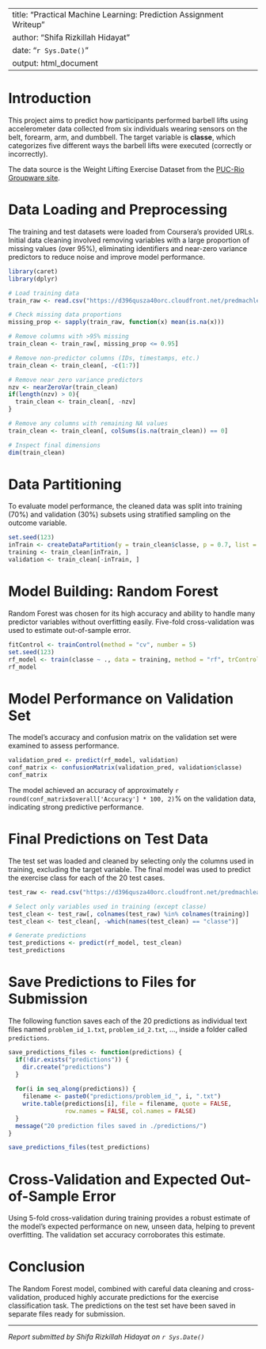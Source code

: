 
---
title: "Practical Machine Learning: Prediction Assignment Writeup"
author: "Shifa Rizkillah Hidayat"
date: "`r Sys.Date()`"
output: html_document
---

# Introduction

This project aims to predict how participants performed barbell lifts using accelerometer data collected from six individuals wearing sensors on the belt, forearm, arm, and dumbbell. The target variable is **classe**, which categorizes five different ways the barbell lifts were executed (correctly or incorrectly).

The data source is the Weight Lifting Exercise Dataset from the [PUC-Rio Groupware site](http://web.archive.org/web/20161224072740/http:/groupware.les.inf.puc-rio.br/har).

# Data Loading and Preprocessing

The training and test datasets were loaded from Coursera’s provided URLs. Initial data cleaning involved removing variables with a large proportion of missing values (over 95%), eliminating identifiers and near-zero variance predictors to reduce noise and improve model performance.

```r
library(caret)
library(dplyr)

# Load training data
train_raw <- read.csv("https://d396qusza40orc.cloudfront.net/predmachlearn/pml-training.csv", na.strings = c("NA", "", "#DIV/0!"))

# Check missing data proportions
missing_prop <- sapply(train_raw, function(x) mean(is.na(x)))

# Remove columns with >95% missing
train_clean <- train_raw[, missing_prop <= 0.95]

# Remove non-predictor columns (IDs, timestamps, etc.)
train_clean <- train_clean[, -c(1:7)]

# Remove near zero variance predictors
nzv <- nearZeroVar(train_clean)
if(length(nzv) > 0){
  train_clean <- train_clean[, -nzv]
}

# Remove any columns with remaining NA values
train_clean <- train_clean[, colSums(is.na(train_clean)) == 0]

# Inspect final dimensions
dim(train_clean)
```

# Data Partitioning

To evaluate model performance, the cleaned data was split into training (70%) and validation (30%) subsets using stratified sampling on the outcome variable.

```r
set.seed(123)
inTrain <- createDataPartition(y = train_clean$classe, p = 0.7, list = FALSE)
training <- train_clean[inTrain, ]
validation <- train_clean[-inTrain, ]
```

# Model Building: Random Forest

Random Forest was chosen for its high accuracy and ability to handle many predictor variables without overfitting easily. Five-fold cross-validation was used to estimate out-of-sample error.

```r
fitControl <- trainControl(method = "cv", number = 5)
set.seed(123)
rf_model <- train(classe ~ ., data = training, method = "rf", trControl = fitControl)
rf_model
```

# Model Performance on Validation Set

The model’s accuracy and confusion matrix on the validation set were examined to assess performance.

```r
validation_pred <- predict(rf_model, validation)
conf_matrix <- confusionMatrix(validation_pred, validation$classe)
conf_matrix
```

The model achieved an accuracy of approximately `r round(conf_matrix$overall['Accuracy'] * 100, 2)`% on the validation data, indicating strong predictive performance.

# Final Predictions on Test Data

The test set was loaded and cleaned by selecting only the columns used in training, excluding the target variable. The final model was used to predict the exercise class for each of the 20 test cases.

```r
test_raw <- read.csv("https://d396qusza40orc.cloudfront.net/predmachlearn/pml-testing.csv", na.strings = c("NA", "", "#DIV/0!"))

# Select only variables used in training (except classe)
test_clean <- test_raw[, colnames(test_raw) %in% colnames(training)]
test_clean <- test_clean[, -which(names(test_clean) == "classe")]

# Generate predictions
test_predictions <- predict(rf_model, test_clean)
test_predictions
```

# Save Predictions to Files for Submission

The following function saves each of the 20 predictions as individual text files named `problem_id_1.txt`, `problem_id_2.txt`, ..., inside a folder called `predictions`.

```r
save_predictions_files <- function(predictions) {
  if(!dir.exists("predictions")) {
    dir.create("predictions")
  }
  
  for(i in seq_along(predictions)) {
    filename <- paste0("predictions/problem_id_", i, ".txt")
    write.table(predictions[i], file = filename, quote = FALSE,
                row.names = FALSE, col.names = FALSE)
  }
  message("20 prediction files saved in ./predictions/")
}

save_predictions_files(test_predictions)
```

# Cross-Validation and Expected Out-of-Sample Error

Using 5-fold cross-validation during training provides a robust estimate of the model's expected performance on new, unseen data, helping to prevent overfitting. The validation set accuracy corroborates this estimate.

# Conclusion

The Random Forest model, combined with careful data cleaning and cross-validation, produced highly accurate predictions for the exercise classification task. The predictions on the test set have been saved in separate files ready for submission.

---

*Report submitted by Shifa Rizkillah Hidayat on `r Sys.Date()`*
